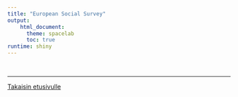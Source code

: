 ```yaml
---
title: "European Social Survey"
output: 
    html_document:
      theme: spacelab
      toc: true
runtime: shiny
---
```


</br>
<hr>

[Takaisin etusivulle](https://okffi-science.github.io/avoin-suomi-2014)

